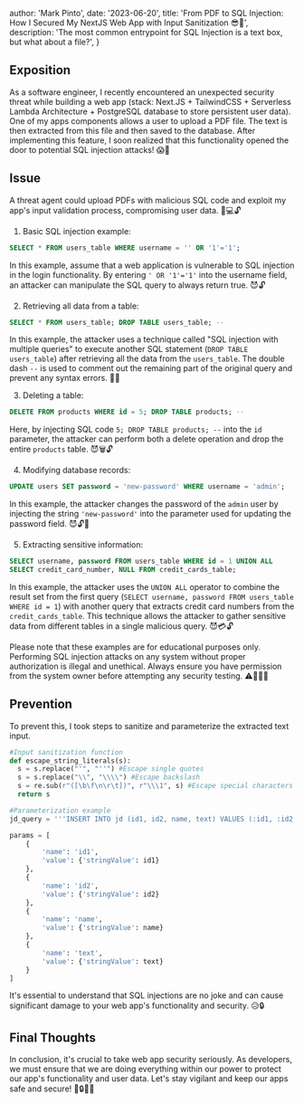 
  author: 'Mark Pinto',
  date: '2023-06-20',
  title: 'From PDF to SQL Injection: How I Secured My NextJS Web App with Input Sanitization 😎🔐',
  description:
    'The most common entrypoint for SQL Injection is a text box, but what about a file?',
}


## Exposition

As a software engineer, I recently encountered an unexpected security threat while building a web app (stack: Next.JS + TailwindCSS + Serverless Lambda Architecture + PostgreSQL database to store persistent user data). One of my apps components allows a user to upload a PDF file. The text is then extracted from this file and then saved to the database. After implementing this feature, I soon realized that this functionality opened the door to potential SQL injection attacks! 😱🔐

## Issue
A threat agent could upload PDFs with malicious SQL code and exploit my app's input validation process, compromising user data. 📂💻🔓

1. Basic SQL injection example:
```sql
SELECT * FROM users_table WHERE username = '' OR '1'='1';
```
In this example, assume that a web application is vulnerable to SQL injection in the login functionality. By entering `' OR '1'='1'` into the username field, an attacker can manipulate the SQL query to always return true. 😈🔓


2. Retrieving all data from a table:
``` sql
SELECT * FROM users_table; DROP TABLE users_table; --
```
In this example, the attacker uses a technique called "SQL injection with multiple queries" to execute another SQL statement (`DROP TABLE users_table`) after retrieving all the data from the `users_table`. The double dash `--` is used to comment out the remaining part of the original query and prevent any syntax errors. 📂🔑

3. Deleting a table:
```sql
DELETE FROM products WHERE id = 5; DROP TABLE products; --
```
Here, by injecting SQL code `5; DROP TABLE products; --` into the `id` parameter, the attacker can perform both a delete operation and drop the entire `products` table. 😈🗑🔓

4. Modifying database records:
```sql
UPDATE users SET password = 'new-password' WHERE username = 'admin';
```
In this example, the attacker changes the password of the `admin` user by injecting the string `'new-password'` into the parameter used for updating the password field. 😈🔓🔑

5. Extracting sensitive information:
```sql
SELECT username, password FROM users_table WHERE id = 1 UNION ALL
SELECT credit_card_number, NULL FROM credit_cards_table;
```
In this example, the attacker uses the `UNION ALL` operator to combine the result set from the first query (`SELECT username, password FROM users_table WHERE id = 1`) with another query that extracts credit card numbers from the `credit_cards_table`. This technique allows the attacker to gather sensitive data from different tables in a single malicious query. 😈💳🔓

Please note that these examples are for educational purposes only. Performing SQL injection attacks on any system without proper authorization is illegal and unethical. Always ensure you have permission from the system owner before attempting any security testing. ⚠️🚫🧑‍💻

## Prevention
To prevent this, I took steps to sanitize and parameterize the extracted text input. 

```python
#Input sanitization function
def escape_string_literals(s):
  s = s.replace("'", "''") #Escape single quotes
  s = s.replace("\\", "\\\\") #Escape backslash
  s = re.sub(r"([\b\f\n\r\t])", r"\\\1", s) #Escape special characters
  return s
```

```python
#Parameterization example
jd_query = '''INSERT INTO jd (id1, id2, name, text) VALUES (:id1, :id2, :name, :text);'''

params = [
    {
        'name': 'id1',
        'value': {'stringValue': id1}
    },
    {
        'name': 'id2',
        'value': {'stringValue': id2}
    },
    {
        'name': 'name',
        'value': {'stringValue': name}
    },
    {
        'name': 'text',
        'value': {'stringValue': text}
    }
]
```

It's essential to understand that SQL injections are no joke and can cause significant damage to your web app's functionality and security. 😥🔒

## Final Thoughts
In conclusion, it's crucial to take web app security seriously. As developers, we must ensure that we are doing everything within our power to protect our app's functionality and user data. Let's stay vigilant and keep our apps safe and secure! 🚀🔒👨‍💻
